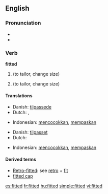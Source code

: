 ==English==

===Pronunciation===
* {{IPA|/'fɪtət/}}
* {{audio|en-us-fitted.ogg|Audio (US)}}

===Verb===
'''fitted'''

# {{simple past of|[[fit]]}} (to tailor, change size)
# {{past participle of|[[fit]]}} (to tailor, change size)

====Translations====
{{trans-top|simple past of fit}}
* Danish: [[tilpassede]]
* Dutch: {{t-|nl|paste aan}}, {{t-|nl|pasten aan}}
{{trans-mid}}
* Indonesian: [[cocok|mencocokkan]], [[pas|mempaskan]]
{{trans-bottom}}

{{trans-top|past participle of fit}}
* Danish: [[tilpasset]]
* Dutch: {{t+|nl|aangepast}}
{{trans-mid}}
* Indonesian: [[cocok|mencocokkan]], [[pas|mempaskan]]
{{trans-bottom}}

====Derived terms====
* [[retro-fitted|Retro-fitted]]: see [[retro]] + [[fit]]
* [[fitted cap]]

[[es:fitted]]
[[fr:fitted]]
[[hu:fitted]]
[[simple:fitted]]
[[vi:fitted]]